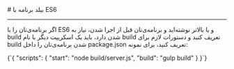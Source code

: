
<Layout>
# بیلد برنامه با ES6
<hr className="mb-2" />

اگر برنامه‌ی‌تان را با <Important>ES6</Important> و یا بالاتر نوشته‌اید و برنامه‌ی‌تان قبل از اجرا شدن، نیاز به <Important>build</Important> شدن دارد، باید یک اسکریپت دیگر با نام <Important>build</Important> تعریف کنید و دستورات لازم برای <Important>build</Important> شدن برنامه‌ی‌تان را داخل <Important>package.json</Important> تعریف کنید، برای نمونه:

<div className="h-2" />
<div dir='ltr'>
    <Highlight className="json">
        {`{
  "scripts": {
    "start": "node build/server.js",
    "build": "gulp build"
  }
}`}
    </Highlight>
</div>
<div className="h-2" />

<NextPage next="./use-type-script"/>
</Layout>